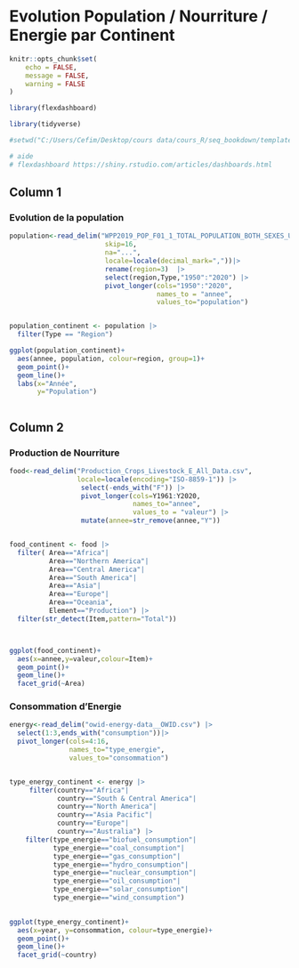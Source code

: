 # Evolution Population / Nourriture / Energie par Continent


```r

knitr::opts_chunk$set(
	echo = FALSE,
	message = FALSE,
	warning = FALSE
)

library(flexdashboard)

library(tidyverse)

#setwd("C:/Users/Cefim/Desktop/cours data/cours_R/seq_bookdown/template_bookdown/template")

# aide
# flexdashboard https://shiny.rstudio.com/articles/dashboards.html


```


## Column 1 {data-width=650}

### Evolution de la population


```r


population<-read_delim("WPP2019_POP_F01_1_TOTAL_POPULATION_BOTH_SEXES_UN.csv",                                
                        skip=16,
                        na="...",
                        locale=locale(decimal_mark=","))|> 
                        rename(region=3)  |> 
                        select(region,Type,"1950":"2020") |> 
                        pivot_longer(cols="1950":"2020",
                                     names_to = "annee",
                                     values_to="population")


population_continent <- population |> 
  filter(Type == "Region")

ggplot(population_continent)+
  aes(annee, population, colour=region, group=1)+
  geom_point()+
  geom_line()+
  labs(x="Année",
       y="Population")



```




## Column 2 {dat-width=350, .tabset}

### Production de Nourriture

```r

food<-read_delim("Production_Crops_Livestock_E_All_Data.csv",
                 locale=locale(encoding="ISO-8859-1")) |>
                  select(-ends_with("F")) |> 
                  pivot_longer(cols=Y1961:Y2020,
                               names_to="annee",
                               values_to = "valeur") |> 
                  mutate(annee=str_remove(annee,"Y"))


food_continent <- food |>
  filter( Area=="Africa"|
          Area=="Northern America"|
          Area=="Central America"|
          Area=="South America"|
          Area=="Asia"|
          Area=="Europe"|
          Area=="Oceania",
          Element=="Production") |> 
  filter(str_detect(Item,pattern="Total"))



ggplot(food_continent)+
  aes(x=annee,y=valeur,colour=Item)+
  geom_point()+
  geom_line()+
  facet_grid(~Area)


```


### Consommation d'Energie

```r


energy<-read_delim("owid-energy-data__OWID.csv") |> 
  select(1:3,ends_with("consumption"))|> 
  pivot_longer(cols=4:16,
               names_to="type_energie",
               values_to="consommation")


type_energy_continent <- energy |> 
     filter(country=="Africa"|
            country=="South & Central America"|
            country=="North America"|
            country=="Asia Pacific"|
            country=="Europe"|
            country=="Australia") |> 
    filter(type_energie=="biofuel_consumption"|
           type_energie=="coal_consumption"|
           type_energie=="gas_consumption"|
           type_energie=="hydro_consumption"|
           type_energie=="nuclear_consumption"|
           type_energie=="oil_consumption"|
           type_energie=="solar_consumption"|
           type_energie=="wind_consumption")
    

ggplot(type_energy_continent)+
  aes(x=year, y=consommation, colour=type_energie)+
  geom_point()+
  geom_line()+
  facet_grid(~country)


```













